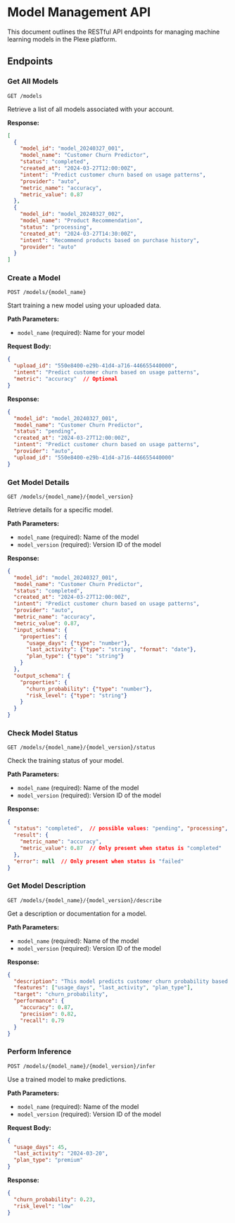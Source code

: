 # Model Management API

This document outlines the RESTful API endpoints for managing machine learning models in the Plexe platform.

## Endpoints

### Get All Models

```http
GET /models
```

Retrieve a list of all models associated with your account.

**Response:**
```json
[
  {
    "model_id": "model_20240327_001",
    "model_name": "Customer Churn Predictor",
    "status": "completed",
    "created_at": "2024-03-27T12:00:00Z",
    "intent": "Predict customer churn based on usage patterns",
    "provider": "auto",
    "metric_name": "accuracy",
    "metric_value": 0.87
  },
  {
    "model_id": "model_20240327_002",
    "model_name": "Product Recommendation",
    "status": "processing",
    "created_at": "2024-03-27T14:30:00Z",
    "intent": "Recommend products based on purchase history",
    "provider": "auto"
  }
]
```

### Create a Model

```http
POST /models/{model_name}
```

Start training a new model using your uploaded data.

**Path Parameters:**
- `model_name` (required): Name for your model

**Request Body:**
```json
{
  "upload_id": "550e8400-e29b-41d4-a716-446655440000",
  "intent": "Predict customer churn based on usage patterns",
  "metric": "accuracy"  // Optional
}
```

**Response:**
```json
{
  "model_id": "model_20240327_001",
  "model_name": "Customer Churn Predictor",
  "status": "pending",
  "created_at": "2024-03-27T12:00:00Z",
  "intent": "Predict customer churn based on usage patterns",
  "provider": "auto",
  "upload_id": "550e8400-e29b-41d4-a716-446655440000"
}
```

### Get Model Details

```http
GET /models/{model_name}/{model_version}
```

Retrieve details for a specific model.

**Path Parameters:**
- `model_name` (required): Name of the model
- `model_version` (required): Version ID of the model

**Response:**
```json
{
  "model_id": "model_20240327_001",
  "model_name": "Customer Churn Predictor",
  "status": "completed",
  "created_at": "2024-03-27T12:00:00Z",
  "intent": "Predict customer churn based on usage patterns",
  "provider": "auto",
  "metric_name": "accuracy",
  "metric_value": 0.87,
  "input_schema": {
    "properties": {
      "usage_days": {"type": "number"},
      "last_activity": {"type": "string", "format": "date"},
      "plan_type": {"type": "string"}
    }
  },
  "output_schema": {
    "properties": {
      "churn_probability": {"type": "number"},
      "risk_level": {"type": "string"}
    }
  }
}
```

### Check Model Status

```http
GET /models/{model_name}/{model_version}/status
```

Check the training status of your model.

**Path Parameters:**
- `model_name` (required): Name of the model
- `model_version` (required): Version ID of the model

**Response:**
```json
{
  "status": "completed",  // possible values: "pending", "processing", "completed", "failed"
  "result": {
    "metric_name": "accuracy",
    "metric_value": 0.87  // Only present when status is "completed"
  },
  "error": null  // Only present when status is "failed"
}
```

### Get Model Description

```http
GET /models/{model_name}/{model_version}/describe
```

Get a description or documentation for a model.

**Path Parameters:**
- `model_name` (required): Name of the model
- `model_version` (required): Version ID of the model

**Response:**
```json
{
  "description": "This model predicts customer churn probability based on usage patterns and account history.",
  "features": ["usage_days", "last_activity", "plan_type"],
  "target": "churn_probability",
  "performance": {
    "accuracy": 0.87,
    "precision": 0.82,
    "recall": 0.79
  }
}
```

### Perform Inference

```http
POST /models/{model_name}/{model_version}/infer
```

Use a trained model to make predictions.

**Path Parameters:**
- `model_name` (required): Name of the model
- `model_version` (required): Version ID of the model

**Request Body:**
```json
{
  "usage_days": 45,
  "last_activity": "2024-03-20",
  "plan_type": "premium"
}
```

**Response:**
```json
{
  "churn_probability": 0.23,
  "risk_level": "low"
}
```
